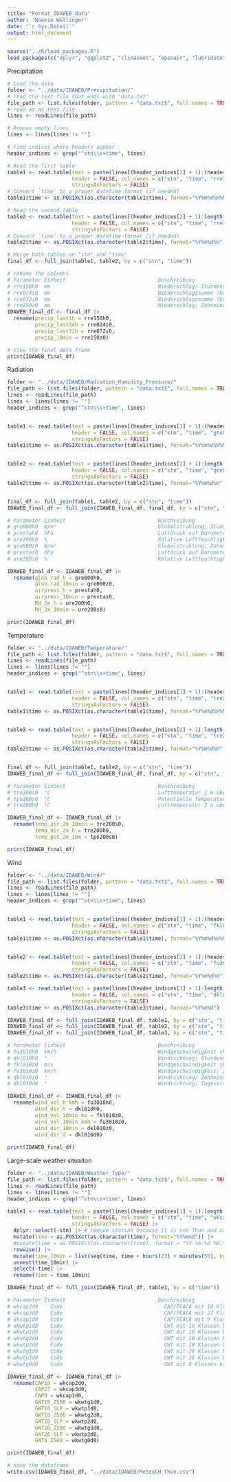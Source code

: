 ```yaml
---
title: "Format_IDAWEB_data"
author: 'Noémie Wellinger'
date: "`r Sys.Date()`"
output: html_document
---
```


```r
source("../R/load_packages.R")
load_packages(c("dplyr", "ggplot2", "climaemet", "openair", "lubridate", "tidyverse"))
```

Precipitation
```r
# Load the data
folder <- "../data/IDAWEB/Precipitation/"
# read the text file that ends with "data.txt"
file_path <- list.files(folder, pattern = "data.txt$", full.names = TRUE)
# read as as text file
lines <- readLines(file_path)

# Remove empty lines
lines <- lines[lines != ""]

# Find indices where headers appear
header_indices <- grep("^stn\\s+time", lines)

# Read the first table
table1 <- read.table(text = paste(lines[(header_indices[1] + 1):(header_indices[2] - 1)], collapse = "\n"), 
                     header = FALSE, col.names = c("stn", "time", "rre150z0"),
                     stringsAsFactors = FALSE)
# Convert `time` to a proper datetime format (if needed)
table1$time <- as.POSIXct(as.character(table1$time), format="%Y%m%d%H%M")

# Read the second table
table2 <- read.table(text = paste(lines[(header_indices[2] + 1):length(lines)], collapse = "\n"), 
                     header = FALSE, col.names = c("stn", "time", "rre150h0", "rre024i0", "rre072i0"),
                     stringsAsFactors = FALSE)
# Convert `time` to a proper datetime format (if needed)
table2$time <- as.POSIXct(as.character(table2$time), format="%Y%m%d%H")

# Merge both tables on "stn" and "time"
final_df <- full_join(table1, table2, by = c("stn", "time"))

# rename the columns
# Parameter Einheit                              Beschreibung
# rre150h0  mm                                   Niederschlag; Stundensumme
# rre024i0  mm                                   Niederschlagssumme ?ber 24 Stunden
# rre072i0  mm                                   Niederschlagssumme ?ber 72 Stunden
# rre150z0  mm                                   Niederschlag; Zehnminutensumme 
IDAWEB_final_df <- final_df |>
  rename(precip_last1h = rre150h0, 
         precip_last24h = rre024i0,
         precip_last72h = rre072i0,
         precip_10min = rre150z0)

# View the final data frame
print(IDAWEB_final_df)
```
Radiation
```r
folder <- "../data/IDAWEB/Radiation_Humidity_Pressure/"
file_path <- list.files(folder, pattern = "data.txt$", full.names = TRUE)
lines <- readLines(file_path)
lines <- lines[lines != ""]
header_indices <- grep("^stn\\s+time", lines)


table1 <- read.table(text = paste(lines[(header_indices[1] + 1):(header_indices[2] - 1)], collapse = "\n"), 
                     header = FALSE, col.names = c("stn", "time", "gre000z0", "prestas0", "ure200s0"),
                     stringsAsFactors = FALSE)
table1$time <- as.POSIXct(as.character(table1$time), format="%Y%m%d%H%M")


table2 <- read.table(text = paste(lines[(header_indices[2] + 1):length(lines)], collapse = "\n"), 
                     header = FALSE, col.names = c("stn", "time", "gre000h0", "prestah0", "ure200h0"),
                     stringsAsFactors = FALSE)
table2$time <- as.POSIXct(as.character(table2$time), format="%Y%m%d%H")


final_df <- full_join(table1, table2, by = c("stn", "time"))
IDAWEB_final_df <- full_join(IDAWEB_final_df, final_df, by = c("stn", "time"))

# Parameter Einheit                              Beschreibung
# gre000h0  W/m²                                 Globalstrahlung; Stundenmittel
# prestah0  hPa                                  Luftdruck auf Barometerhöhe (QFE); Stundenmittel
# ure200h0  %                                    Relative Luftfeuchtigkeit 2 m über Boden; Stundenmittel
# gre000z0  W/m²                                 Globalstrahlung; Zehnminutenmittel
# prestas0  hPa                                  Luftdruck auf Barometerhöhe (QFE); Momentanwert
# ure200s0  %                                    Relative Luftfeuchtigkeit 2 m über Boden; Momentanwert

IDAWEB_final_df <- IDAWEB_final_df |>
  rename(glob_rad_h = gre000h0,
         glob_rad_10min = gre000z0,
         airpress_h = prestah0,
         airpress_10min = prestas0,
         RH_2m_h = ure200h0,
         RH_2m_10min = ure200s0)

print(IDAWEB_final_df)
```

Temperature
```r
folder <- "../data/IDAWEB/Temperature/"
file_path <- list.files(folder, pattern = "data.txt$", full.names = TRUE)
lines <- readLines(file_path)
lines <- lines[lines != ""]
header_indices <- grep("^stn\\s+time", lines)


table1 <- read.table(text = paste(lines[(header_indices[1] + 1):(header_indices[2] - 1)], collapse = "\n"), 
                     header = FALSE, col.names = c("stn", "time", "tre200s0","tpo200s0"),
                     stringsAsFactors = FALSE)
table1$time <- as.POSIXct(as.character(table1$time), format="%Y%m%d%H%M")


table2 <- read.table(text = paste(lines[(header_indices[2] + 1):length(lines)], collapse = "\n"), 
                     header = FALSE, col.names = c("stn", "time", "tre200h0"),
                     stringsAsFactors = FALSE)
table2$time <- as.POSIXct(as.character(table2$time), format="%Y%m%d%H")


final_df <- full_join(table1, table2, by = c("stn", "time"))
IDAWEB_final_df <- full_join(IDAWEB_final_df, final_df, by = c("stn", "time"))

# Parameter Einheit                              Beschreibung
# tre200s0  °C                                   Lufttemperatur 2 m über Boden; Momentanwert
# tpo200s0  °C                                   Potentielle Temperatur 2 m über Boden; Momentanwert
# tre200h0  °C                                   Lufttemperatur 2 m über Boden; Stundenmittel

IDAWEB_final_df <- IDAWEB_final_df |>
  rename(temp_air_2m_10min = tre200s0,
         temp_air_2m_h = tre200h0,
         temp_pot_2m_10m = tpo200s0)

print(IDAWEB_final_df)
```

Wind
```r
folder <- "../data/IDAWEB/Wind/"
file_path <- list.files(folder, pattern = "data.txt$", full.names = TRUE)
lines <- readLines(file_path)
lines <- lines[lines != ""]
header_indices <- grep("^stn\\s+time", lines)


table1 <- read.table(text = paste(lines[(header_indices[1] + 1):(header_indices[2] - 1)], collapse = "\n"), 
                     header = FALSE, col.names = c("stn", "time", "fkl010z0", "fu3010z0", "dkl010z0"),
                     stringsAsFactors = FALSE)
table1$time <- as.POSIXct(as.character(table1$time), format="%Y%m%d%H%M")


table2 <- read.table(text = paste(lines[(header_indices[2] + 1):(header_indices[3] - 1)], collapse = "\n"), 
                     header = FALSE, col.names = c("stn", "time", "fu3010h0", "dkl010h0"),
                     stringsAsFactors = FALSE)
table2$time <- as.POSIXct(as.character(table2$time), format="%Y%m%d%H")

table3 <- read.table(text = paste(lines[(header_indices[3] + 1):length(lines)], collapse = "\n"), 
                     header = FALSE, col.names = c("stn", "time", "dkl010d0"),
                     stringsAsFactors = FALSE)
table3$time <- as.POSIXct(as.character(table3$time), format="%Y%m%d")

IDAWEB_final_df <- full_join(IDAWEB_final_df, table1, by = c("stn", "time"))
IDAWEB_final_df <- full_join(IDAWEB_final_df, table2, by = c("stn", "time"))
IDAWEB_final_df <- full_join(IDAWEB_final_df, table3, by = c("stn", "time"))

# Parameter Einheit                              Beschreibung
# fu3010h0  km/h                                 Windgeschwindigkeit skalar; Stundenmittel in km/h
# dkl010h0  °                                    Windrichtung; Stundenmittel
# fkl010z0  m/s                                  Windgeschwindigkeit skalar; Zehnminutenmittel in m/s
# fu3010z0  km/h                                 Windgeschwindigkeit; Zehnminutenmittel in km/h
# dkl010z0  °                                    Windrichtung; Zehnminutenmittel
# dkl010d0  °                                    Windrichtung; Tagesmittel

IDAWEB_final_df <- IDAWEB_final_df |>
  rename(wind_vel_h_kmh = fu3010h0,
         wind_dir_h = dkl010h0,
         wind_vel_10min_ms = fkl010z0,
         wind_vel_10min_kmh = fu3010z0,
         wind_dir_10min = dkl010z0,
         wind_dir_d = dkl010d0)
         
print(IDAWEB_final_df)
```

Large-scale weather situaiton
```r
folder <- "../data/IDAWEB/Weather_Type/"
file_path <- list.files(folder, pattern = "data.txt$", full.names = TRUE)
lines <- readLines(file_path)
lines <- lines[lines != ""]
header_indices <- grep("^stn\\s+time", lines)

table1 <- read.table(text = paste(lines[(header_indices[1] + 1):length(lines)], collapse = "\n"), 
                     header = FALSE, col.names = c("stn", "time", "wkcap2d0", "wkcap3d0", "wkcap1d0", "wkwtg1d0", "wkwtp1d0", "wkwtg2d0", "wkwtp2d0", "wkwtg3d0", "wkwtp3d0", "wkwtg0d0"),
                     stringsAsFactors = FALSE) |>
  dplyr::select(-stn) |> # remove station because it is not Thun and can be confusing
  mutate(time = as.POSIXct(as.character(time), format="%Y%m%d")) |>
  #mutate(time = as.POSIXct(as.character(time), format = "%Y-%m-%d %H:%M:%S")) |>
  rowwise() |>
  mutate(time_10min = list(seq(time, time + hours(23) + minutes(50), by = "10 mins"))) |> 
  unnest(time_10min) |>
  select(-time) |>
  rename(time = time_10min)

IDAWEB_final_df <- full_join(IDAWEB_final_df, table1, by = c("time"))

# Parameter Einheit                              Beschreibung
# wkcap2d0    Code                                 CAP/PCACA mit 18 Klassen basierend auf Bodendruck (3E-20E,41N-52N)
# wkcap3d0    Code                                 CAP/PCACA mit 27 Klassen basierend auf Bodendruck (3E-20E,41N-52N)
# wkcap1d0    Code                                 CAP/PCACA mit 9 Klassen basierend auf Bodendruck (3E-20E,41N-52N)
# wkwtg1d0    Code                                 GWT mit 10 Klassen basierend auf 500hPa Geopotential (3E-20E,41N-52N)
# wkwtp1d0    Code                                 GWT mit 10 Klassen basierend auf Bodendruck (3E-20E,41N-52N)
# wkwtg2d0    Code                                 GWT mit 18 Klassen basierend auf 500hPa Geopotential (3E-20E,41N-52N)
# wkwtp2d0    Code                                 GWT mit 18 Klassen basierend auf Bodendruck (3E-20E,41N-52N)
# wkwtg3d0    Code                                 GWT mit 26 Klassen basierend auf 500hPa Geopotential (3E-20E,41N-52N)
# wkwtp3d0    Code                                 GWT mit 26 Klassen basierend auf Bodendruck (3E-20E,41N-52N)
# wkwtg0d0    Code                                 GWT mit 8 Klassen basierend auf 500hPa Geopotential (5E-12E,45N-49N)

IDAWEB_final_df <- IDAWEB_final_df |>
  rename(CAP18 = wkcap2d0,
         CAP27 = wkcap3d0,
         CAP9 = wkcap1d0,
         GWT10_Z500 = wkwtg1d0,
         GWT10_SLP = wkwtp1d0,
         GWT18_Z500 = wkwtg2d0,
         GWT18_SLP = wkwtp2d0,
         GWT26_Z500 = wkwtg3d0,
         GWT26_SLP = wkwtp3d0,
         GWT8_Z500 = wkwtg0d0)

print(IDAWEB_final_df)
```

```r
# save the dataframe
write.csv(IDAWEB_final_df, "../data/IDAWEB/MeteoCH_Thun.csv")
```
